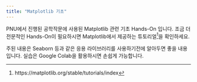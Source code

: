 ```yaml
---
title: "Matplotlib 기초"
---
```


PNU에서 진행된 공학작문에 사용된 Matplotlib 관련 기초 Hands-On 입니다. 조금 더 전문적인 Hands-On이 필요하시면 Matplotlib에서 제공하는 튜토리얼[^1]을 확인하세요.

[^1]: https://matplotlib.org/stable/tutorials/index

주된 내용은 Seaborn 등과 같은 응용 라이브러리를 사용하기전에 알아두면 좋을 내용입니다. 실습은 Google Colab을 활용하시면 손쉽게 가능합니다.
